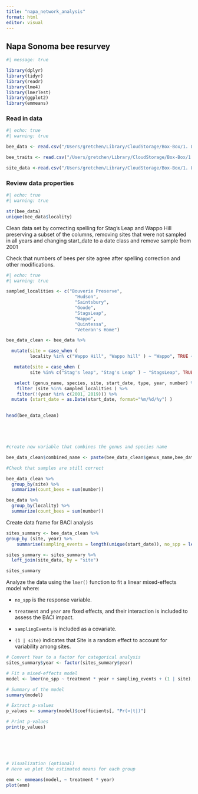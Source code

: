 ```yaml
---
title: "napa_network_analysis"
format: html
editor: visual
---
```


## Napa Sonoma bee resurvey

```r

#| message: true

library(dplyr)
library(tidyr)
library(readr)
library(lme4)
library(lmerTest)  
library(ggplot2)
library(emmeans)
```

### Read in data

```r
#| echo: true
#| warning: true

bee_data <- read.csv("/Users/gretchen/Library/CloudStorage/Box-Box/1. Lab research/napabees/2024_update/data/raw/bee_02-19_data.csv", header = T)

bee_traits <- read.csv("/Users/gretchen/Library/CloudStorage/Box-Box/1. Lab research/napabees/2024_update/data/raw/bee_traits.csv", header = T)

site_data <-read.csv("/Users/gretchen/Library/CloudStorage/Box-Box/1. Lab research/napabees/2024_update/data/raw/sites.csv", header = T)

```

### Review data properties

```r
#| echo: true
#| warning: true

str(bee_data)
unique(bee_data$locality)
```

Clean data set by correcting spelling for Stag's Leap and Wappo Hill preserving a subset of the columns, removing sites that were not sampled in all years and changing start_date to a date class and remove sample from 2001

Check that numbers of bees per site agree after spelling correction and other modifications.

```r

#| echo: true
#| warning: true

sampled_localities <- c("Bouverie Preserve",
                          "Hudson",
                          "Saintsbury",
                          "Goode",
                          "StagsLeap",
                          "Wappo",
                          "Quintessa",
                          "Veteran's Home")

bee_data_clean <- bee_data %>%

  mutate(site = case_when (
         locality %in% c("Wappo Hill", "Wappo hill" ) ~ "Wappo", TRUE ~ locality)) %>%

   mutate(site = case_when (
         site %in% c("Stag's leap", "Stag's Leap" ) ~ "StagsLeap", TRUE ~ site)) %>%

   select (genus_name, species, site, start_date, type, year, number) %>%
    filter (site %in% sampled_localities ) %>%
    filter(!(year %in% c(2001, 2019))) %>%
  mutate (start_date = as.Date(start_date, format="%m/%d/%y") )
  

head(bee_data_clean)





#create new variable that combines the genus and species name

bee_data_clean$combined_name <- paste(bee_data_clean$genus_name,bee_data_clean$species, sep=" ")

#Check that samples are still correct

bee_data_clean %>% 
  group_by(site) %>% 
  summarize(count_bees = sum(number))

bee_data %>% 
  group_by(locality) %>% 
  summarize(count_bees = sum(number))


```

Create data frame for BACI analysis

```r
sites_summary <- bee_data_clean %>%
group_by (site, year) %>%
    summarise(sampling_events = length(unique(start_date)), no_spp = length(unique(combined_name)), abund_ = sum(number))

sites_summary <- sites_summary %>%
  left_join(site_data, by = "site")

sites_summary


```

Analyze the data using the `lmer()` function to fit a linear mixed-effects model where:

-   `no_spp` is the response variable.

-   `treatment` and `year` are fixed effects, and their interaction is included to assess the BACI impact.

-   `samplingEvents` is included as a covariate.

-   `(1 | site)` indicates that Site is a random effect to account for variability among sites.

```r
# Convert Year to a factor for categorical analysis
sites_summary$year <- factor(sites_summary$year)

# Fit a mixed-effects model
model <- lmer(no_spp ~ treatment * year + sampling_events + (1 | site), data = sites_summary)

# Summary of the model
summary(model)

# Extract p-values
p_values <- summary(model)$coefficients[, "Pr(>|t|)"]

# Print p-values
print(p_values)






# Visualization (optional)
# Here we plot the estimated means for each group

emm <- emmeans(model, ~ treatment * year)
plot(emm)
```
